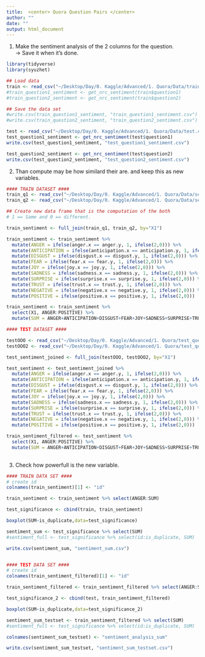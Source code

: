 ```yaml
---
title:  <center> Quora Question Pairs </center>
author: ""
date: ""
output: html_document
---
```



1. Make the sentiment analysis of the 2 columns for the question.   
-> Save it when it's done.

```r
library(tidyverse)
library(syuzhet)

## Load data
train <- read_csv("~/Desktop/Day/0. Kaggle/Advanced/1. Quora/Data/train.csv")
#train_question1_sentiment <- get_nrc_sentiment(train$question1)
#train_question2_sentiment <- get_nrc_sentiment(train$question2)

## Save the data set
#write.csv(train_question1_sentiment, "train_question1_sentiment.csv")
#write.csv(train_question2_sentiment, "train_question2_sentiment.csv")

test <- read_csv("~/Desktop/Day/0. Kaggle/Advanced/1. Quora/Data/test.csv")
test_question1_sentiment <- get_nrc_sentiment(test$question1)
write.csv(test_question1_sentiment, "test_question1_sentiment.csv")

test_question2_sentiment <- get_nrc_sentiment(test$question2)
write.csv(test_question2_sentiment, "test_question2_sentiment.csv")

```

2. Than compute may be how similard their are. and keep this as new variables.  

```r

#### TRAIN DATASET ####
train_q1 <- read_csv("~/Desktop/Day/0. Kaggle/Advanced/1. Quora/Data/sentiment_analysis/train_question1_sentiment.csv")
train_q2 <- read_csv("~/Desktop/Day/0. Kaggle/Advanced/1. Quora/Data/sentiment_analysis/train_question2_sentiment.csv")

## Create new data frame that is the computation of the both
# 1 == Same and 0 == different. 

train_sentiment <- full_join(train_q1, train_q2, by="X1")

train_sentiment <- train_sentiment %>%
  mutate(ANGER = ifelse(anger.x == anger.y, 1, ifelse(2,0))) %>% 
  mutate(ANTICIPATION = ifelse(anticipation.x == anticipation.y, 1, ifelse(2,0))) %>% 
  mutate(DISGUST = ifelse(disgust.x == disgust.y, 1, ifelse(2,0))) %>% 
  mutate(FEAR = ifelse(fear.x == fear.y, 1, ifelse(2,0))) %>% 
  mutate(JOY = ifelse(joy.x == joy.y, 1, ifelse(2,0))) %>% 
  mutate(SADNESS = ifelse(sadness.x == sadness.y, 1, ifelse(2,0))) %>% 
  mutate(SURPRISE = ifelse(surprise.x == surprise.y, 1, ifelse(2,0))) %>% 
  mutate(TRUST = ifelse(trust.x == trust.y, 1, ifelse(2,0))) %>% 
  mutate(NEGATIVE = ifelse(negative.x == negative.y, 1, ifelse(2,0))) %>% 
  mutate(POSITIVE = ifelse(positive.x == positive.y, 1, ifelse(2,0)))

train_sentiment <- train_sentiment %>%
  select(X1, ANGER:POSITIVE) %>% 
  mutate(SUM = ANGER+ANTICIPATION+DISGUST+FEAR+JOY+SADNESS+SURPRISE+TRUST+NEGATIVE+POSITIVE)

#### TEST DATASET ####

testOOO <- read_csv("~/Desktop/Day/0. Kaggle/Advanced/1. Quora/test_question1_sentiment.csv")
testOOO2 <- read_csv("~/Desktop/Day/0. Kaggle/Advanced/1. Quora/test_question2_sentiment.csv")

test_sentiment_joined <- full_join(testOOO, testOOO2, by="X1")

test_sentiment <- test_sentiment_joined %>%
  mutate(ANGER = ifelse(anger.x == anger.y, 1, ifelse(2,0))) %>% 
  mutate(ANTICIPATION = ifelse(anticipation.x == anticipation.y, 1, ifelse(2,0))) %>% 
  mutate(DISGUST = ifelse(disgust.x == disgust.y, 1, ifelse(2,0))) %>% 
  mutate(FEAR = ifelse(fear.x == fear.y, 1, ifelse(2,0))) %>% 
  mutate(JOY = ifelse(joy.x == joy.y, 1, ifelse(2,0))) %>% 
  mutate(SADNESS = ifelse(sadness.x == sadness.y, 1, ifelse(2,0))) %>% 
  mutate(SURPRISE = ifelse(surprise.x == surprise.y, 1, ifelse(2,0))) %>% 
  mutate(TRUST = ifelse(trust.x == trust.y, 1, ifelse(2,0))) %>% 
  mutate(NEGATIVE = ifelse(negative.x == negative.y, 1, ifelse(2,0))) %>% 
  mutate(POSITIVE = ifelse(positive.x == positive.y, 1, ifelse(2,0)))

train_sentiment_filtered <- test_sentiment %>%
  select(X1, ANGER:POSITIVE) %>% 
  mutate(SUM = ANGER+ANTICIPATION+DISGUST+FEAR+JOY+SADNESS+SURPRISE+TRUST+NEGATIVE+POSITIVE)
  

```


3. Check how powerfull is the new variable.  

```r

#### TRAIN DATA SET ####
# create id
colnames(train_sentiment)[1] <- "id"

train_sentiment <- train_sentiment %>% select(ANGER:SUM)

test_significance <- cbind(train, train_sentiment)

boxplot(SUM~is_duplicate,data=test_significance)

sentiment_sum <- test_significance %>% select(SUM)
#sentiment_full <- test_significance %>% select(id:is_duplicate, SUM)

write.csv(sentiment_sum, "sentiment_sum.csv")


#### TEST DATA SET ####
# create id
colnames(train_sentiment_filtered)[1] <- "id"

train_sentiment_filtered <- train_sentiment_filtered %>% select(ANGER:SUM)

test_significance_2 <- cbind(test, train_sentiment_filtered)

boxplot(SUM~is_duplicate,data=test_significance_2)

sentiment_sum_testset <- train_sentiment_filtered %>% select(SUM)
#sentiment_full <- test_significance %>% select(id:is_duplicate, SUM)

colnames(sentiment_sum_testset) <- "sentiment_analysis_sum"

write.csv(sentiment_sum_testset, "sentiment_sum_testset.csv")



```


